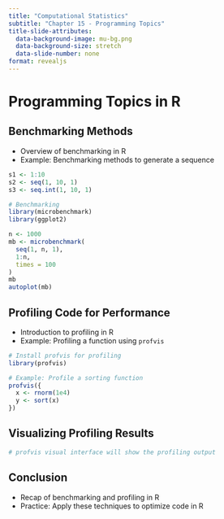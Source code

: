 ```yaml
---
title: "Computational Statistics"
subtitle: "Chapter 15 - Programming Topics"
title-slide-attributes:
  data-background-image: mu-bg.png
  data-background-size: stretch
  data-slide-number: none
format: revealjs
---
```


# Programming Topics in R

## Benchmarking Methods

-   Overview of benchmarking in R
-   Example: Benchmarking methods to generate a sequence

```r
s1 <- 1:10
s2 <- seq(1, 10, 1)
s3 <- seq.int(1, 10, 1)

# Benchmarking
library(microbenchmark)
library(ggplot2)

n <- 1000
mb <- microbenchmark(
  seq(1, n, 1),
  1:n,
  times = 100
)
mb
autoplot(mb)
```

## Profiling Code for Performance

-   Introduction to profiling in R
-   Example: Profiling a function using `profvis`

```r
# Install profvis for profiling
library(profvis)

# Example: Profile a sorting function
profvis({
  x <- rnorm(1e4)
  y <- sort(x)
})
```

## Visualizing Profiling Results

```r
# profvis visual interface will show the profiling output
```

## Conclusion

-   Recap of benchmarking and profiling in R
-   Practice: Apply these techniques to optimize code in R

